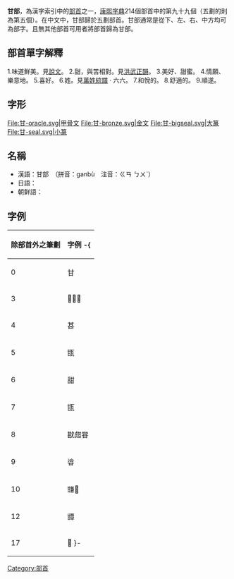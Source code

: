 {{Infobox Kangxi radical
|99|uni=7518
|meaning=甜
|prev=瓦
|next=生
|pny= gān
|bopo= ㄍㄢ
|gr= gan
|wade= kan<sup>1</sup>
|jyutping= gam1
|yale= gām
|cn= 
|onyomi= カン kan
|kunyomi= あま-い ama-i
|jp= 甘/あまい amai<br />甘/かん kan
|hang= 달 dal
|hanja= 감 gam
}}

'''甘部'''，為漢字索引中的[[部首|部首]]之一，[[康熙字典|康熙字典]]214個部首中的第九十九個（五劃的則為第五個）。在中文中，甘部歸於五劃部首。甘部通常是從下、左、右、中方均可為部字。且無其他部首可用者將部首歸為甘部。

== 部首單字解釋 ==

1.味道鮮美。見[[說文|說文]]。
2.甜，與苦相對。見[[洪武正韻|洪武正韻]]。
3.美好、甜蜜。
4.情願、樂意地。
5.喜好。
6.姓。見[[萬姓統譜|萬姓統譜]] · 六六。
7.和悅的。
8.舒適的。
9.順遂。

== 字形 ==
<gallery>
File:甘-oracle.svg|甲骨文
File:甘-bronze.svg|金文
File:甘-bigseal.svg|大篆
File:甘-seal.svg|小篆
</gallery>

==名稱==
* 漢語：甘部　（拼音：ganbù　注音：ㄍㄢ ㄅㄨˋ）
* 日語：{{lang|ja|甘部　（かんぶ）}}
* 朝鲜語：{{lang|ko|감부(甘部)}}

==字例==
{| border="1" cellpadding="3" cellspacing="0" style="border-collapse: collapse;text-align:left;"
! 除部首外之筆劃 !! 字例
-{
|----
| 0 || 甘
|----
| 3 || 𤮾𤮿甙
|----
| 4 || 甚
|----
| 5 || 㽍
|----
| 6 || 甜
|----
| 7 || 㽍
|----
| 8 || 㽎甝甞
|----
| 9 || 㽏
|----
| 10 || 㽐𤯊
|----
| 12 || 㽑
|----
| 17 || 𤯑
}-
|}

{{康熙部首}}

[[Category:部首|Category:部首]]
